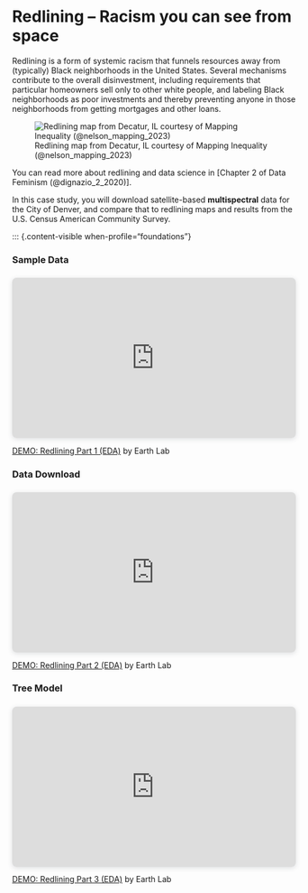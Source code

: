 # Redlining -- Racism you can see from space

Redlining is a form of systemic racism that funnels resources away from (typically) Black neighborhoods in the United States. Several mechanisms contribute to the overall disinvestment, including requirements that particular homeowners sell only to other white people, and labeling Black neighborhoods as poor investments and thereby preventing anyone in those neighborhoods from getting mortgages and other loans.

![Redlining map from Decatur, IL courtesy of Mapping Inequality (@nelson_mapping_2023)](https://dsl.richmond.edu/panorama/redlining/static/images/decatur.jpg)

You can read more about redlining and data science in [Chapter 2 of Data Feminism (@dignazio_2_2020)].

In this case study, you will download satellite-based **multispectral** data for the City of Denver, and compare that to redlining maps and results from the U.S. Census American Community Survey.

::: {.content-visible when-profile="foundations"}

::::{.callout-video}
::::: {.panel-tabset}

### Sample Data

<div style="position: relative; width: 100%; height: 0; padding-top: 56.2500%;
 padding-bottom: 0; box-shadow: 0 2px 8px 0 rgba(63,69,81,0.16); margin-top: 1.6em; margin-bottom: 0.9em; overflow: hidden;
 border-radius: 8px; will-change: transform;">
  <iframe loading="lazy" style="position: absolute; width: 100%; height: 100%; top: 0; left: 0; border: none; padding: 0;margin: 0;"
    src="https://www.canva.com/design/DAGT2l6WrYo/pGUDZJOeJc9UZWg2K5AWVw/watch?embed" allowfullscreen="allowfullscreen" allow="fullscreen">
  </iframe>
</div>
<a href="https:&#x2F;&#x2F;www.canva.com&#x2F;design&#x2F;DAGT2l6WrYo&#x2F;pGUDZJOeJc9UZWg2K5AWVw&#x2F;watch?utm_content=DAGT2l6WrYo&amp;utm_campaign=designshare&amp;utm_medium=embeds&amp;utm_source=link" target="_blank" rel="noopener">DEMO: Redlining Part 1 (EDA)</a> by Earth Lab

### Data Download

<div style="position: relative; width: 100%; height: 0; padding-top: 56.2500%;
 padding-bottom: 0; box-shadow: 0 2px 8px 0 rgba(63,69,81,0.16); margin-top: 1.6em; margin-bottom: 0.9em; overflow: hidden;
 border-radius: 8px; will-change: transform;">
  <iframe loading="lazy" style="position: absolute; width: 100%; height: 100%; top: 0; left: 0; border: none; padding: 0;margin: 0;"
    src="https://www.canva.com/design/DAGT2tTzB3k/3aia3RFVIfD_x7bEnEcCAg/watch?embed" allowfullscreen="allowfullscreen" allow="fullscreen">
  </iframe>
</div>
<a href="https:&#x2F;&#x2F;www.canva.com&#x2F;design&#x2F;DAGT2tTzB3k&#x2F;3aia3RFVIfD_x7bEnEcCAg&#x2F;watch?utm_content=DAGT2tTzB3k&amp;utm_campaign=designshare&amp;utm_medium=embeds&amp;utm_source=link" target="_blank" rel="noopener">DEMO: Redlining Part 2 (EDA)</a> by Earth Lab

### Tree Model

<div style="position: relative; width: 100%; height: 0; padding-top: 56.2500%;
 padding-bottom: 0; box-shadow: 0 2px 8px 0 rgba(63,69,81,0.16); margin-top: 1.6em; margin-bottom: 0.9em; overflow: hidden;
 border-radius: 8px; will-change: transform;">
  <iframe loading="lazy" style="position: absolute; width: 100%; height: 100%; top: 0; left: 0; border: none; padding: 0;margin: 0;"
    src="https://www.canva.com/design/DAGWGOJ1gvo/iij0RKwusw282IuOO2Wd9w/watch?embed" allowfullscreen="allowfullscreen" allow="fullscreen">
  </iframe>
</div>
<a href="https:&#x2F;&#x2F;www.canva.com&#x2F;design&#x2F;DAGWGOJ1gvo&#x2F;iij0RKwusw282IuOO2Wd9w&#x2F;watch?utm_content=DAGWGOJ1gvo&amp;utm_campaign=designshare&amp;utm_medium=embeds&amp;utm_source=link" target="_blank" rel="noopener">DEMO: Redlining Part 3 (EDA)</a> by Earth Lab

:::::

:::